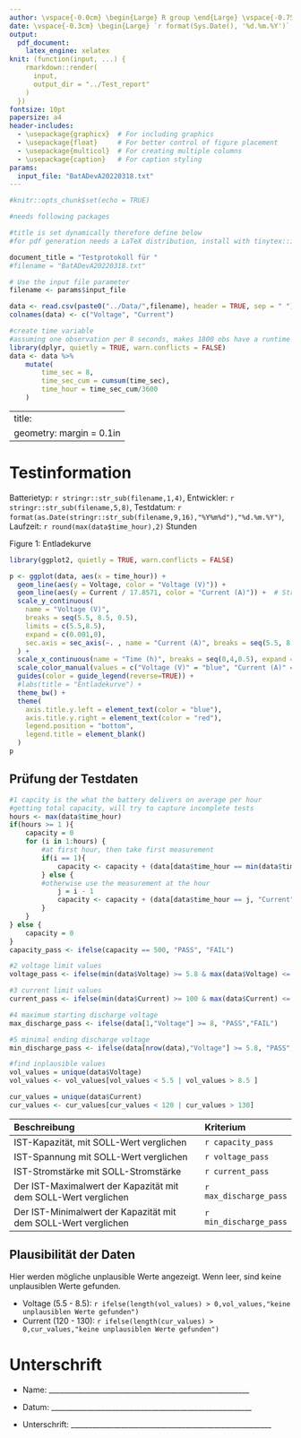```yaml
---
author: \vspace{-0.0cm} \begin{Large} R group \end{Large} \vspace{-0.75cm}
date: \vspace{-0.3cm} \begin{Large} `r format(Sys.Date(), '%d.%m.%Y')` \end{Large} \vspace{-1.15cm}
output: 
  pdf_document:
    latex_engine: xelatex
knit: (function(input, ...) {
    rmarkdown::render(
      input,
      output_dir = "../Test_report"
    )
  })
fontsize: 10pt
papersize: a4
header-includes:
  - \usepackage{graphicx}  # For including graphics
  - \usepackage{float}     # For better control of figure placement
  - \usepackage{multicol}  # For creating multiple columns
  - \usepackage{caption}   # For caption styling
params:
  input_file: "BatADevA20220318.txt"
---
```



```r
#knitr::opts_chunk$set(echo = TRUE)

#needs following packages

#title is set dynamically therefore define below 
#for pdf generation needs a LaTeX distribution, install with tinytex::install_tinytex(), dont have to install tinytext normally

document_title = "Testprotokoll für "
#filename = "BatADevA20220318.txt"

# Use the input file parameter
filename <- params$input_file

data <- read.csv(paste0("../Data/",filename), header = TRUE, sep = " ")
colnames(data) <- c("Voltage", "Current")

#create time variable
#assuming one observation per 8 seconds, makes 1800 obs have a runtime of 4 hours
library(dplyr, quietly = TRUE, warn.conflicts = FALSE)
data <- data %>% 
    mutate(
        time_sec = 8,
        time_sec_cum = cumsum(time_sec),
        time_hour = time_sec_cum/3600
    )

```
---
title: \vspace{-2.5cm} \begin{Large} \textbf{`r paste0(document_title, filename)`} \end{Large} \vspace{-0.65cm}
geometry: margin = 0.1in
---

# Testinformation

Batterietyp: `r stringr::str_sub(filename,1,4)`, Entwickler: `r stringr::str_sub(filename,5,8)`, Testdatum: `r format(as.Date(stringr::str_sub(filename,9,16),"%Y%m%d"),"%d.%m.%Y")`, Laufzeit: `r round(max(data$time_hour),2)` Stunden

Figure 1: Entladekurve
```r

library(ggplot2, quietly = TRUE, warn.conflicts = FALSE)

p <- ggplot(data, aes(x = time_hour)) +
  geom_line(aes(y = Voltage, color = "Voltage (V)")) +
  geom_line(aes(y = Current / 17.8571, color = "Current (A)")) +  # Strom-Werte skalieren, um sie sichtbar zu machen
  scale_y_continuous(
    name = "Voltage (V)",
    breaks = seq(5.5, 8.5, 0.5),
    limits = c(5.5,8.5),
    expand = c(0.001,0),
    sec.axis = sec_axis(~. , name = "Current (A)", breaks = seq(5.5, 8.5, 0.3), labels = seq(120,130,1))  # Skalierung der Strom-Werte zurücksetzen
  ) +
  scale_x_continuous(name = "Time (h)", breaks = seq(0,4,0.5), expand = c(0.001,0), limits = c(0,4)) +
  scale_color_manual(values = c("Voltage (V)" = "blue", "Current (A)" = "red")) +
  guides(color = guide_legend(reverse=TRUE)) +
  #labs(title = "Entladekurve") +
  theme_bw() +
  theme(
    axis.title.y.left = element_text(color = "blue"),
    axis.title.y.right = element_text(color = "red"),
    legend.position = "bottom",
    legend.title = element_blank()
  )
p

```


## Prüfung der Testdaten

```r

#1 capcity is the what the battery delivers on average per hour
#getting total capacity, will try to capture incomplete tests
hours <- max(data$time_hour)
if(hours >= 1 ){
    capacity = 0
    for (i in 1:hours) {
        #at first hour, then take first measurement
        if(i == 1){
            capacity <- capacity + (data[data$time_hour == min(data$time_hour), "Current"] + data[data$time_hour == 1, "Current"])/2
        } else {
        #otherwise use the measurement at the hour
            j = i - 1
            capacity <- capacity + (data[data$time_hour == j, "Current"] + data[data$time_hour == i, "Current"])/2
        }
    }
} else {
    capacity = 0
}
capacity_pass <- ifelse(capacity == 500, "PASS", "FAIL")

#2 voltage limit values
voltage_pass <- ifelse(min(data$Voltage) >= 5.8 & max(data$Voltage) <= 10, "PASS", "FAIL")

#3 current limit values
current_pass <- ifelse(min(data$Current) >= 100 & max(data$Current) <= 150, "PASS", "FAIL")

#4 maximum starting discharge voltage
max_discharge_pass <- ifelse(data[1,"Voltage"] >= 8, "PASS","FAIL")

#5 minimal ending discharge voltage
min_discharge_pass <- ifelse(data[nrow(data),"Voltage"] >= 5.8, "PASS","FAIL")

#find inplausible values
vol_values = unique(data$Voltage)
vol_values <- vol_values[vol_values < 5.5 | vol_values > 8.5 ]

cur_values = unique(data$Current)
cur_values <- cur_values[cur_values < 120 | cur_values > 130]

```

| **Beschreibung**                          | **Kriterium** |
| :---------------------------------------- | :------------ | 
| IST-Kapazität, mit SOLL-Wert verglichen|  `r capacity_pass`             |
| IST-Spannung mit SOLL-Wert verglichen|  `r voltage_pass`             |
| IST-Stromstärke mit SOLL-Stromstärke |  `r current_pass`             |
| Der IST-Maximalwert der Kapazität mit dem SOLL-Wert verglichen|  `r max_discharge_pass`              |
| Der IST-Minimalwert der Kapazität mit dem SOLL-Wert verglichen|  `r min_discharge_pass`              |

## Plausibilität der Daten

Hier werden mögliche unplausible Werte angezeigt. Wenn leer, sind keine unplausiblen Werte gefunden.

- Voltage (5.5 - 8.5): `r ifelse(length(vol_values) > 0,vol_values,"keine unplausiblen Werte gefunden")`
- Current (120 - 130): `r ifelse(length(cur_values) > 0,cur_values,"keine unplausiblen Werte gefunden")`

# Unterschrift

- Name:         ________________________________________________________

- Datum:        ________________________________________________________

- Unterschrift: ________________________________________________________




